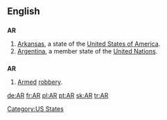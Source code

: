 {{see|Appendix:Variations of "ar"}}

==English==

==={{abbreviation}}===
'''AR'''

# [[Arkansas]], a state of the [[United States of America]].
# [[Argentina]], a member state of the [[United Nations]].

==={{initialism}}===
'''AR'''

# [[armed|Armed]] [[robbery]].

[[Category:US States]]

[[de:AR]]
[[fr:AR]]
[[pl:AR]]
[[pt:AR]]
[[sk:AR]]
[[tr:AR]]